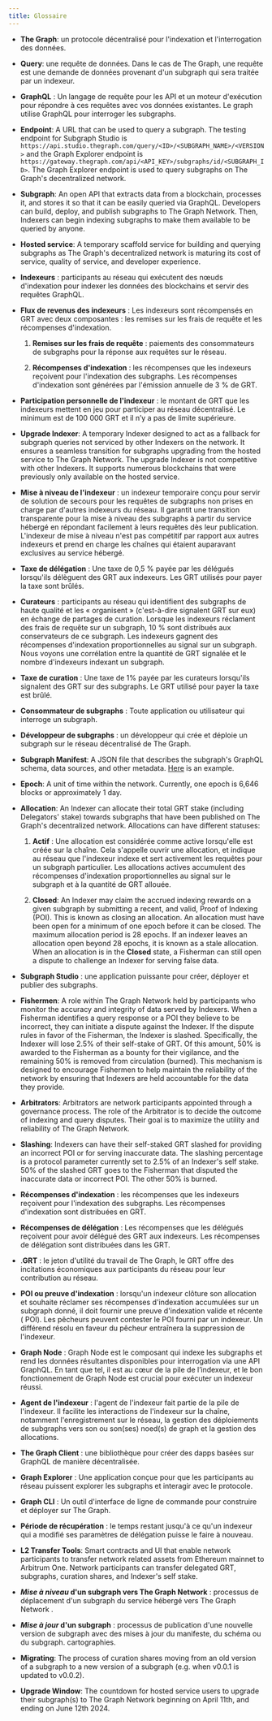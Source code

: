 ```yaml
---
title: Glossaire
---
```


- **The Graph**: un protocole décentralisé pour l'indexation et l'interrogation des données.

- **Query**: une requête de données. Dans le cas de The Graph, une requête est une demande de données provenant d'un subgraph qui sera traitée par un indexeur.

- **GraphQL** : Un langage de requête pour les API et un moteur d'exécution pour répondre à ces requêtes avec vos données existantes. Le graph utilise GraphQL pour interroger les subgraphs.

- **Endpoint**: A URL that can be used to query a subgraph. The testing endpoint for Subgraph Studio is `https://api.studio.thegraph.com/query/<ID>/<SUBGRAPH_NAME>/<VERSION>` and the Graph Explorer endpoint is `https://gateway.thegraph.com/api/<API_KEY>/subgraphs/id/<SUBGRAPH_ID>`. The Graph Explorer endpoint is used to query subgraphs on The Graph's decentralized network.

- **Subgraph**: An open API that extracts data from a blockchain, processes it, and stores it so that it can be easily queried via GraphQL. Developers can build, deploy, and publish subgraphs to The Graph Network. Then, Indexers can begin indexing subgraphs to make them available to be queried by anyone.

- **Hosted service**: A temporary scaffold service for building and querying subgraphs as The Graph's decentralized network is maturing its cost of service, quality of service, and developer experience.

- **Indexeurs** : participants au réseau qui exécutent des nœuds d'indexation pour indexer les données des blockchains et servir des requêtes GraphQL.

- **Flux de revenus des indexeurs** : Les indexeurs sont récompensés en GRT avec deux composantes : les remises sur les frais de requête et les récompenses d'indexation.

  1. **Remises sur les frais de requête** : paiements des consommateurs de subgraphs pour la réponse aux requêtes sur le réseau.

  2. **Récompenses d'indexation** : les récompenses que les indexeurs reçoivent pour l'indexation des subgraphs. Les récompenses d'indexation sont générées par l'émission annuelle de 3 % de GRT.

- **Participation personnelle de l'indexeur** : le montant de GRT que les indexeurs mettent en jeu pour participer au réseau décentralisé. Le minimum est de 100 000 GRT et il n’y a pas de limite supérieure.

- **Upgrade Indexer**: A temporary Indexer designed to act as a fallback for subgraph queries not serviced by other Indexers on the network. It ensures a seamless transition for subgraphs upgrading from the hosted service to The Graph Network. The upgrade Indexer is not competitive with other Indexers. It supports numerous blockchains that were previously only available on the hosted service.

- **Mise à niveau de l'indexeur** : un indexeur temporaire conçu pour servir de solution de secours pour les requêtes de subgraphs non prises en charge par d'autres indexeurs du réseau. Il garantit une transition transparente pour la mise à niveau des subgraphs à partir du service hébergé en répondant facilement à leurs requêtes dès leur publication. L'indexeur de mise à niveau n'est pas compétitif par rapport aux autres indexeurs et prend en charge les chaînes qui étaient auparavant exclusives au service hébergé.

- **Taxe de délégation** : Une taxe de 0,5 % payée par les délégués lorsqu'ils délèguent des GRT aux indexeurs. Les GRT utilisés pour payer la taxe sont brûlés.

- **Curateurs** : participants au réseau qui identifient des subgraphs de haute qualité et les « organisent » (c'est-à-dire signalent GRT sur eux) en échange de partages de curation. Lorsque les indexeurs réclament des frais de requête sur un subgraph, 10 % sont distribués aux conservateurs de ce subgraph. Les indexeurs gagnent des récompenses d'indexation proportionnelles au signal sur un subgraph. Nous voyons une corrélation entre la quantité de GRT signalée et le nombre d'indexeurs indexant un subgraph.

- **Taxe de curation** : Une taxe de 1% payée par les curateurs lorsqu'ils signalent des GRT sur des subgraphs. Le GRT utilisé pour payer la taxe est brûlé.

- **Consommateur de subgraphs** : Toute application ou utilisateur qui interroge un subgraph.

- **Développeur de subgraphs** : un développeur qui crée et déploie un subgraph sur le réseau décentralisé de The Graph.

- **Subgraph Manifest**: A JSON file that describes the subgraph's GraphQL schema, data sources, and other metadata. [Here](https://github.com/graphprotocol/example-subgraph/blob/master/subgraph.yaml) is an example.

- **Epoch**: A unit of time within the network. Currently, one epoch is 6,646 blocks or approximately 1 day.

- **Allocation**: An Indexer can allocate their total GRT stake (including Delegators' stake) towards subgraphs that have been published on The Graph's decentralized network. Allocations can have different statuses:

  1. **Actif** : Une allocation est considérée comme active lorsqu'elle est créée sur la chaîne. Cela s'appelle ouvrir une allocation, et indique au réseau que l'indexeur indexe et sert activement les requêtes pour un subgraph particulier. Les allocations actives accumulent des récompenses d'indexation proportionnelles au signal sur le subgraph et à la quantité de GRT allouée.

  2. **Closed**: An Indexer may claim the accrued indexing rewards on a given subgraph by submitting a recent, and valid, Proof of Indexing (POI). This is known as closing an allocation. An allocation must have been open for a minimum of one epoch before it can be closed. The maximum allocation period is 28 epochs. If an indexer leaves an allocation open beyond 28 epochs, it is known as a stale allocation. When an allocation is in the **Closed** state, a Fisherman can still open a dispute to challenge an Indexer for serving false data.

- **Subgraph Studio** : une application puissante pour créer, déployer et publier des subgraphs.

- **Fishermen**: A role within The Graph Network held by participants who monitor the accuracy and integrity of data served by Indexers. When a Fisherman identifies a query response or a POI they believe to be incorrect, they can initiate a dispute against the Indexer. If the dispute rules in favor of the Fisherman, the Indexer is slashed. Specifically, the Indexer will lose 2.5% of their self-stake of GRT. Of this amount, 50% is awarded to the Fisherman as a bounty for their vigilance, and the remaining 50% is removed from circulation (burned). This mechanism is designed to encourage Fishermen to help maintain the reliability of the network by ensuring that Indexers are held accountable for the data they provide.

- **Arbitrators**: Arbitrators are network participants appointed through a governance process. The role of the Arbitrator is to decide the outcome of indexing and query disputes. Their goal is to maximize the utility and reliability of The Graph Network.

- **Slashing**: Indexers can have their self-staked GRT slashed for providing an incorrect POI or for serving inaccurate data. The slashing percentage is a protocol parameter currently set to 2.5% of an Indexer's self stake. 50% of the slashed GRT goes to the Fisherman that disputed the inaccurate data or incorrect POI. The other 50% is burned.

- **Récompenses d'indexation** : les récompenses que les indexeurs reçoivent pour l'indexation des subgraphs. Les récompenses d'indexation sont distribuées en GRT.

- **Récompenses de délégation** : Les récompenses que les délégués reçoivent pour avoir délégué des GRT aux indexeurs. Les récompenses de délégation sont distribuées dans les GRT.

- .**GRT** : le jeton d'utilité du travail de The Graph, le GRT offre des incitations économiques aux participants du réseau pour leur contribution au réseau.

- **POI ou preuve d'indexation** : lorsqu'un indexeur clôture son allocation et souhaite réclamer ses récompenses d'indexation accumulées sur un subgraph donné, il doit fournir une preuve d'indexation valide et récente ( POI). Les pêcheurs peuvent contester le POI fourni par un indexeur. Un différend résolu en faveur du pêcheur entraînera la suppression de l'indexeur.

- **Graph Node** : Graph Node est le composant qui indexe les subgraphs et rend les données résultantes disponibles pour interrogation via une API GraphQL. En tant que tel, il est au cœur de la pile de l’indexeur, et le bon fonctionnement de Graph Node est crucial pour exécuter un indexeur réussi.

- **Agent de l'indexeur** : l'agent de l'indexeur fait partie de la pile de l'indexeur. Il facilite les interactions de l'indexeur sur la chaîne, notamment l'enregistrement sur le réseau, la gestion des déploiements de subgraphs vers son ou son(ses) noed(s) de graph et la gestion des allocations.

- **The Graph Client** : une bibliothèque pour créer des dapps basées sur GraphQL de manière décentralisée.

- **Graph Explorer** : Une application conçue pour que les participants au réseau puissent explorer les subgraphs et interagir avec le protocole.

- **Graph CLI** : Un outil d'interface de ligne de commande pour construire et déployer sur The Graph.

- **Période de récupération** : le temps restant jusqu'à ce qu'un indexeur qui a modifié ses paramètres de délégation puisse le faire à nouveau.

- **L2 Transfer Tools**: Smart contracts and UI that enable network participants to transfer network related assets from Ethereum mainnet to Arbitrum One. Network participants can transfer delegated GRT, subgraphs, curation shares, and Indexer's self stake.

- **_Mise à niveau_ d'un subgraph vers The Graph Network** : processus de déplacement d'un subgraph du service hébergé vers The Graph Network .

- **_Mise à jour_ d'un subgraph** : processus de publication d'une nouvelle version de subgraph avec des mises à jour du manifeste, du schéma ou du subgraph. cartographies.

- **Migrating**: The process of curation shares moving from an old version of a subgraph to a new version of a subgraph (e.g. when v0.0.1 is updated to v0.0.2).

- **Upgrade Window**: The countdown for hosted service users to upgrade their subgraph(s) to The Graph Network beginning on April 11th, and ending on June 12th 2024.
